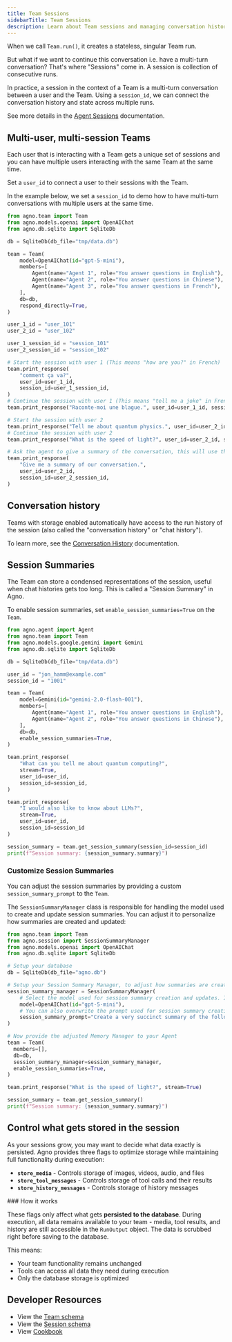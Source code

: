 ```yaml
---
title: Team Sessions
sidebarTitle: Team Sessions
description: Learn about Team sessions and managing conversation history.
---
```


When we call `Team.run()`, it creates a stateless, singular Team run.

But what if we want to continue this conversation i.e. have a multi-turn conversation? That's where "Sessions" come in. A session is collection of consecutive runs.

In practice, a session in the context of a Team is a multi-turn conversation between a user and the Team. Using a `session_id`, we can connect the conversation history and state across multiple runs.

See more details in the [Agent Sessions](/concepts/agents/sessions) documentation.

## Multi-user, multi-session Teams

Each user that is interacting with a Team gets a unique set of sessions and you can have multiple users interacting with the same Team at the same time.

Set a `user_id` to connect a user to their sessions with the Team.

In the example below, we set a `session_id` to demo how to have multi-turn conversations with multiple users at the same time.

  ```python
  from agno.team import Team
  from agno.models.openai import OpenAIChat
  from agno.db.sqlite import SqliteDb

  db = SqliteDb(db_file="tmp/data.db")

  team = Team(
      model=OpenAIChat(id="gpt-5-mini"),
      members=[
          Agent(name="Agent 1", role="You answer questions in English"),
          Agent(name="Agent 2", role="You answer questions in Chinese"),
          Agent(name="Agent 3", role="You answer questions in French"),
      ],
      db=db,
      respond_directly=True,
  )

  user_1_id = "user_101"
  user_2_id = "user_102"

  user_1_session_id = "session_101"
  user_2_session_id = "session_102"

  # Start the session with user 1 (This means "how are you?" in French)
  team.print_response(
      "comment ça va?",
      user_id=user_1_id,
      session_id=user_1_session_id,
  )
  # Continue the session with user 1 (This means "tell me a joke" in French)
  team.print_response("Raconte-moi une blague.", user_id=user_1_id, session_id=user_1_session_id)

  # Start the session with user 2
  team.print_response("Tell me about quantum physics.", user_id=user_2_id, session_id=user_2_session_id)
  # Continue the session with user 2
  team.print_response("What is the speed of light?", user_id=user_2_id, session_id=user_2_session_id)

  # Ask the agent to give a summary of the conversation, this will use the history from the previous messages (but only for user 1)
  team.print_response(
      "Give me a summary of our conversation.",
      user_id=user_2_id,
      session_id=user_2_session_id,
  )
  ```

## Conversation history

Teams with storage enabled automatically have access to the run history of the session (also called the "conversation history" or "chat history").

To learn more, see the [Conversation History](/concepts/teams/chat_history) documentation.

## Session Summaries

The Team can store a condensed representations of the session, useful when chat histories gets too long. This is called a "Session Summary" in Agno.

To enable session summaries, set `enable_session_summaries=True` on the `Team`.

```python
from agno.agent import Agent
from agno.team import Team
from agno.models.google.gemini import Gemini
from agno.db.sqlite import SqliteDb

db = SqliteDb(db_file="tmp/data.db")

user_id = "jon_hamm@example.com"
session_id = "1001"

team = Team(
    model=Gemini(id="gemini-2.0-flash-001"),
    members=[
        Agent(name="Agent 1", role="You answer questions in English"),
        Agent(name="Agent 2", role="You answer questions in Chinese"),
    ],
    db=db,
    enable_session_summaries=True,
)

team.print_response(
    "What can you tell me about quantum computing?",
    stream=True,
    user_id=user_id,
    session_id=session_id,
)

team.print_response(
    "I would also like to know about LLMs?",
    stream=True,
    user_id=user_id,
    session_id=session_id
)

session_summary = team.get_session_summary(session_id=session_id)
print(f"Session summary: {session_summary.summary}")
```


### Customize Session Summaries

You can adjust the session summaries by providing a custom `session_summary_prompt` to the `Team`.

The `SessionSummaryManager` class is responsible for handling the model used to create and update session summaries.
You can adjust it to personalize how summaries are created and updated:

```python
from agno.team import Team
from agno.session import SessionSummaryManager
from agno.models.openai import OpenAIChat
from agno.db.sqlite import SqliteDb

# Setup your database
db = SqliteDb(db_file="agno.db")

# Setup your Session Summary Manager, to adjust how summaries are created
session_summary_manager = SessionSummaryManager(
    # Select the model used for session summary creation and updates. If not specified, the agent's model is used by default.
    model=OpenAIChat(id="gpt-5-mini"),
    # You can also overwrite the prompt used for session summary creation
    session_summary_prompt="Create a very succinct summary of the following conversation:",
)

# Now provide the adjusted Memory Manager to your Agent
team = Team(
  members=[],
  db=db,
  session_summary_manager=session_summary_manager,
  enable_session_summaries=True,
)

team.print_response("What is the speed of light?", stream=True)

session_summary = team.get_session_summary()
print(f"Session summary: {session_summary.summary}")
```


## Control what gets stored in the session

As your sessions grow, you may want to decide what data exactly is persisted. Agno provides three flags to optimize storage while maintaining full functionality during execution:

- **`store_media`** - Controls storage of images, videos, audio, and files
- **`store_tool_messages`** - Controls storage of tool calls and their results  
- **`store_history_messages`** - Controls storage of history messages

<Tip>
### How it works

These flags only affect what gets **persisted to the database**. During execution, all data remains available to your team - media, tool results, and history are still accessible in the `RunOutput` object. The data is scrubbed right before saving to the database.

This means:
- Your team functionality remains unchanged
- Tools can access all data they need during execution
- Only the database storage is optimized
</Tip>



## Developer Resources

- View the [Team schema](/reference/teams/team)
- View the [Session schema](/reference/teams/session)
- View [Cookbook](https://github.com/agno-agi/agno/tree/main/cookbook/teams/session/)